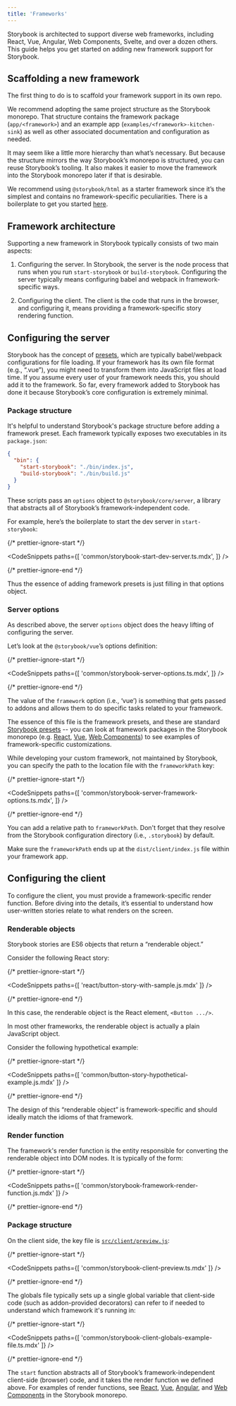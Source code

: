 ```yaml
---
title: 'Frameworks'
---
```


Storybook is architected to support diverse web frameworks, including React, Vue, Angular, Web Components, Svelte, and over a dozen others. This guide helps you get started on adding new framework support for Storybook.

## Scaffolding a new framework

The first thing to do is to scaffold your framework support in its own repo.

We recommend adopting the same project structure as the Storybook monorepo. That structure contains the framework package (`app/<framework>`) and an example app (`examples/<framework>-kitchen-sink`) as well as other associated documentation and configuration as needed.

It may seem like a little more hierarchy than what’s necessary. But because the structure mirrors the way Storybook’s monorepo is structured, you can reuse Storybook’s tooling. It also makes it easier to move the framework into the Storybook monorepo later if that is desirable.

We recommend using `@storybook/html` as a starter framework since it’s the simplest and contains no framework-specific peculiarities. There is a boilerplate to get you started [here](https://github.com/CodeByAlex/storybook-framework-boilerplate).

## Framework architecture

Supporting a new framework in Storybook typically consists of two main aspects:

1. Configuring the server. In Storybook, the server is the node process that runs when you run `start-storybook` or `build-storybook`. Configuring the server typically means configuring babel and webpack in framework-specific ways.

2. Configuring the client. The client is the code that runs in the browser, and configuring it, means providing a framework-specific story rendering function.

## Configuring the server

Storybook has the concept of [presets](../addons/writing-presets.mdx), which are typically babel/webpack configurations for file loading. If your framework has its own file format (e.g., “.vue”), you might need to transform them into JavaScript files at load time. If you assume every user of your framework needs this, you should add it to the framework. So far, every framework added to Storybook has done it because Storybook’s core configuration is extremely minimal.

### Package structure

It's helpful to understand Storybook's package structure before adding a framework preset. Each framework typically exposes two executables in its `package.json`:

```json
{
  "bin": {
    "start-storybook": "./bin/index.js",
    "build-storybook": "./bin/build.js"
  }
}
```

These scripts pass an `options` object to `@storybook/core/server`, a library that abstracts all of Storybook’s framework-independent code.

For example, here’s the boilerplate to start the dev server in `start-storybook`:

{/* prettier-ignore-start */}

<CodeSnippets
  paths={[
    'common/storybook-start-dev-server.ts.mdx',
  ]}
/>

{/* prettier-ignore-end */}

Thus the essence of adding framework presets is just filling in that options object.

### Server options

As described above, the server `options` object does the heavy lifting of configuring the server.

Let’s look at the `@storybook/vue`’s options definition:

{/* prettier-ignore-start */}

<CodeSnippets
  paths={[
    'common/storybook-server-options.ts.mdx',
  ]}
/>

{/* prettier-ignore-end */}

The value of the `framework` option (i.e., ‘vue’) is something that gets passed to addons and allows them to do specific tasks related to your framework.

The essence of this file is the framework presets, and these are standard [Storybook presets](../addons/writing-presets.mdx) -- you can look at framework packages in the Storybook monorepo (e.g. [React](https://github.com/storybookjs/storybook/blob/next/app/react/src/server/options.ts), [Vue](https://github.com/storybookjs/storybook/blob/next/app/vue/src/server/options.ts), [Web Components](https://github.com/storybookjs/storybook/blob/next/app/web-components/src/server/options.ts)) to see examples of framework-specific customizations.

While developing your custom framework, not maintained by Storybook, you can specify the path to the location file with the `frameworkPath` key:

{/* prettier-ignore-start */}

<CodeSnippets
  paths={[
    'common/storybook-server-framework-options.ts.mdx',
  ]}
/>

{/* prettier-ignore-end */}

You can add a relative path to `frameworkPath`. Don't forget that they resolve from the Storybook configuration directory (i.e., `.storybook`) by default.

Make sure the `frameworkPath` ends up at the `dist/client/index.js` file within your framework app.

## Configuring the client

To configure the client, you must provide a framework-specific render function. Before diving into the details, it’s essential to understand how user-written stories relate to what renders on the screen.

### Renderable objects

Storybook stories are ES6 objects that return a “renderable object.”

Consider the following React story:

{/* prettier-ignore-start */}

<CodeSnippets
  paths={[
    'react/button-story-with-sample.js.mdx'
  ]}
/>

{/* prettier-ignore-end */}

In this case, the renderable object is the React element, `<Button .../>`.

In most other frameworks, the renderable object is actually a plain JavaScript object.

Consider the following hypothetical example:

{/* prettier-ignore-start */}

<CodeSnippets
  paths={[
    'common/button-story-hypothetical-example.js.mdx'
  ]}
/>

{/* prettier-ignore-end */}

The design of this “renderable object” is framework-specific and should ideally match the idioms of that framework.

### Render function

The framework's render function is the entity responsible for converting the renderable object into DOM nodes. It is typically of the form:

{/* prettier-ignore-start */}

<CodeSnippets
  paths={[
    'common/storybook-framework-render-function.js.mdx'
  ]}
/>

{/* prettier-ignore-end */}

### Package structure

On the client side, the key file is [`src/client/preview.js`](../configure/overview.mdx#configure-story-rendering):

{/* prettier-ignore-start */}

<CodeSnippets
  paths={[
    'common/storybook-client-preview.ts.mdx'
  ]}
/>

{/* prettier-ignore-end */}

The globals file typically sets up a single global variable that client-side code (such as addon-provided decorators) can refer to if needed to understand which framework it's running in:

{/* prettier-ignore-start */}

<CodeSnippets
  paths={[
    'common/storybook-client-globals-example-file.ts.mdx'
  ]}
/>

{/* prettier-ignore-end */}

The `start` function abstracts all of Storybook’s framework-independent client-side (browser) code, and it takes the render function we defined above. For examples of render functions, see [React](https://github.com/storybookjs/storybook/blob/next/app/react/src/client/preview/render.tsx), [Vue](https://github.com/storybookjs/storybook/blob/next/app/vue/src/client/preview/render.ts), [Angular](https://github.com/storybookjs/storybook/blob/next/app/angular/src/client/preview/render.ts), and [Web Components](https://github.com/storybookjs/storybook/blob/next/app/web-components/src/client/preview/render.ts) in the Storybook monorepo.